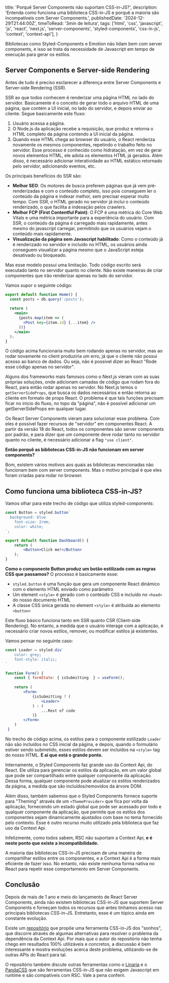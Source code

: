   title: 'Porquê Server Components não suportam CSS-in-JS?',
  description: 'Entenda como funciona uma biblioteca CSS-in-JS e porquê a maioria são incompatíveis com Server Components.',
  publishedDate: '2024-12-29T21:44:00Z',
	timeToRead: '3min de leitura',
  tags: ['html', 'css', 'javascript', 'js', 'react', 'next.js', 'server-components', 'styled-components', 'css-in-js', 'context', 'context-api'],
}

Bibliotecas como Styled-Components e Emotion não lidam bem com server components, e isso se trata da necessidade de Javascript em tempo de execução para gerar os estilos.

## Server Components e Server-side Rendering


Antes de tudo é preciso esclarecer a diferença entre Server Components e Server-side Rendering (SSR).

SSR ao que todos conhecem é renderizar uma página HTML no lado do servidor. Basicamente é o conceito de gerar todo o arquivo HTML de uma página, que contém a UI inicial, no lado do servidor, e depois enviar ao cliente. Segue basicamente este fluxo:

1. Usuário acessa a página.
2. O Node.js da aplicação recebe a requisição, que produz e retorna o HTML completo da página contendo a UI inicial da página.
3. Quando esse HTML chega ao browser do usuário, o React renderiza novamente os mesmos componentes, repetindo o trabalho feito no servidor. Esse processo é conhecido como hidratação, em vez de gerar novos elementos HTML, ele adota os elementos HTML já gerados. Além disso, é necessário adicionar interatividade ao HTML estático retornado pelo servidor, adicionando eventos, etc.

Os principais benefícios do SSR são:

- **Melhor SEO**: Os motores de busca preferem páginas que já vem pré-renderizadas e com o conteúdo completo, isso pois conseguem ler o conteúdo da página e indexar melhor, sem precisar esperar muito tempo. Com SSR, o HTML gerado no servidor já inclui o conteúdo renderizado, o que facilita a indexação pelos crawlers.
- **Melhor FCP (First Contentful Paint)**: O FCP é uma métrica do Core Web Vitals e uma métrica importante para a experiência do usuário. Com SSR, o conteúdo da página é carregado mais rapidamente, antes mesmo do javascript carregar, permitindo que os usuários vejam o conteúdo mais rapidamente.
- **Visualização da página sem Javascript habilitado**: Como o conteúdo já é renderizado no servidor e incluído no HTML, os usuários ainda conseguem visualizar a página mesmo que o JavaScript esteja desativado ou bloqueado.

Mas esse modelo possui uma limitação. Todo código escrito será executado tanto no servidor quanto no cliente. Não existe maneiras de criar componentes que irão renderizar apenas no lado do servidor.

Vamos supor o seguinte código:

```jsx
export default function Home() {
  const posts = db.query('/posts');
  
  return (
    <main>
      {posts.map(item => (
        <Post key={item.id} {...item} />
      ))}
    </main>
  );
}
```

O código acima funcionaria muito bem rodando apenas no servidor, mas ao rodar novamente no client produziria um erro, já que o cliente não possui acesso ao banco de dados. Ou seja, não é possível dizer ao React "Rode esse código apenas no servidor".

Alguns dos frameworks mais famosos como o Next.js vieram com as suas próprias soluções, onde adicionam camadas de código que rodam fora do React, para então rodar apenas no servidor. No Next.js temos o `getServerSideProps`, que busca os dados necessários e então retorna ao cliente em formato de props React. O problema é que tais funções precisam ficar no início do fluxo, no topo da "página", não é possível adicionar um getServerSideProps em qualquer lugar.

Os React Server Components vieram para solucionar esse problema. Com eles é possível fazer recursos de "servidor" em componentes React. A partir da versão 18 do React, todos os componentes são server components por padrão, e para dizer que um componente deve rodar tanto no servidor quanto no cliente, é necessário adicionar a flag `"use client"`.

**Então porquê as bibliotecas CSS-in-JS não funcionam em server components?**

Bom, existem vários motivos aos quais as bibliotecas mencionadas não funcionam bem com server components. Mas o motivo principal é que eles foram criadas para rodar no browser.

## Como funciona uma biblioteca CSS-in-JS?

Vamos olhar para este trecho de código que utiliza styled-components:

```jsx
const Button = styled.button`
  background: blue	
	font-size: 2rem;
	color: white;
`;

export default function Dashboard() {
	return (
		<Button>Click me!</Button>
	);
}
```

**Como o componente Button produz um botão estilizado com as regras CSS que passamos?** O processo é basicamente esse:

- `styled.button` é uma função que gera um componente React dinâmico com o elemento HTML enviado como parâmetro
- Um element `<style>` é gerado com o conteúdo CSS e incluído no `<head>` do nosso documento HTML
- A classe CSS única gerada no element `<style>` é atribuída ao elemento `<button>`

Este fluxo básico funciona tanto em SSR quanto CSR (Client-side Rendering). No entanto, a medida que o usuário interage com a aplicação, é necessário criar novos estilos, remover, ou modificar estilos já existentes.

Vamos pensar no seguinte caso:

```jsx
const Loader = styled.div`
	color: grey;
	font-style: italic;
`

function Form() {
	const { formState: { isSubmitting  } = useForm();
	
	return (
		<Form>
			{isSubmitting ? (
				<Loader>
			) : (
				...Rest of code
			)}
		</Form>
	)
 }
```

No trecho de código acima, os estilos para o componente estilizado `Loader` não são incluídos no CSS inicial da página, e depois, quando o formulário estiver sendo submetido, esses estilos devem ser incluídos na `<style>` tag do nosso HTML. **E aí que está o grande ponto.**

Internamente, o Styled Components faz grande uso da Context Api, do React. Ele utiliza para gerenciar os estilos da aplicação, em um valor global que pode ser compartilhado entre qualquer componente da aplicação. Dessa forma, qualquer componente pode atualizar os estilos renderizados da página, a medida que são incluídos/removidos da árvore DOM.

Além disso, também sabemos que o Styled Components fornece suporte para "Theming" através de um `<ThemeProvider>` que fica por volta da aplicação, fornecendo um estado global que pode ser acessado por todo e qualquer componente da aplicação, que permite que os estilos dos componentes sejam dinamicamente ajustados com base no tema fornecido pelo contexto. Esse é outro recurso muito utilizado pela biblioteca que faz uso da Context Api.

Infelizmente, como todos sabem, RSC não suportam a Context Api, **e é neste ponto que existe a incompatibilidade.**

A maioria das bibliotecas CSS-in-JS precisam de uma maneira de compartilhar estilos entre os componentes, e a Context Api é a forma mais eficiente de fazer isso. No entanto, não existe nenhuma forma nativa no React para repetir esse comportamento em Server Components.

## Conclusão

Depois de mais de 1 ano e meio do lançamento de React Server Components, ainda não existem bibliotecas CSS-in-JS que suportem Server Components e forneçam todos os recursos que antes tinhamos acesso nas principais bibliotecas CSS-in-JS. Entretanto, esse é um tópico ainda em constante evolução.

Existe um [repositório](https://github.com/joshwcomeau/dream-css-tool) que propõe uma ferramenta CSS-in-JS dos "sonhos", que discorre através de algumas alternativas para resolver o problema da dependência da Context Api. Por mais que o autor do repositório não tenha chego em resultados 100% utilizáveis e concretos, a discussão é bem interessante e mostra evoluções acerca deste problema, utilizando-se de outras APIs do React para tal.

O repositório também discute outras ferramentas como o [Linaria](https://github.com/callstack/linaria) e o [PandaCSS](https://github.com/chakra-ui/panda) que são ferramentas CSS-in-JS que não exigem Javascript em runtime e são compatíveis com RSC. Vale a pena conferir.